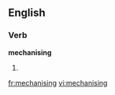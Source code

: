 ==English==

===Verb===
'''mechanising'''

# {{present participle of|[[mechanise]]}}

[[fr:mechanising]]
[[vi:mechanising]]